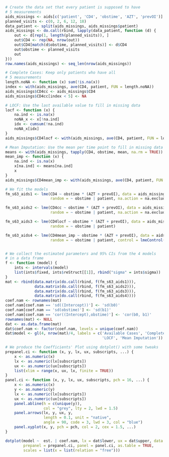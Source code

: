 ```r
# Create the data set that every patient is supposed to have
# 5 measurements
aids_missings <- aids[c('patient', 'CD4', 'obstime', 'AZT', 'prevOI')]
planned_visits <- c(0, 2, 6, 12, 18)
data_patient <- split(aids_missings, aids_missings$patient)
aids_missings <- do.call(rbind, lapply(data_patient, function (d) {
    out <- d[rep(1, length(planned_visits)), ]
    out$CD4 <- rep(NA, nrow(out))
    out$CD4[match(d$obstime, planned_visits)] <- d$CD4
    out$obstime <- planned_visits
    out
}))
row.names(aids_missings) <- seq_len(nrow(aids_missings))

# Complete Cases: Keep only patients who have all 
# 5 measurements
length.noNA <- function (x) sum(!is.na(x))
index <- with(aids_missings, ave(CD4, patient, FUN = length.noNA))
aids_missings$CD4cc <- aids_missings$CD4
aids_missings$CD4cc[index < 5] <- NA

# LOCF: Use the last available value to fill in missing data
locf <- function (x) {
    na.ind <- is.na(x)
    noNA_x <- x[!na.ind]
    idx <- cumsum(!na.ind)
    noNA_x[idx]
}
aids_missings$CD4locf <- with(aids_missings, ave(CD4, patient, FUN = locf))

# Mean Imputation: Use the mean per time point to fill in missing data
means <- with(aids_missings, tapply(CD4, obstime, mean, na.rm = TRUE))
mean_imp <- function (x) {
    na.ind <- is.na(x)
    x[na.ind] <- means[na.ind]
    x
}
aids_missings$CD4mean_imp <- with(aids_missings, ave(CD4, patient, FUN = mean_imp))

# We fit the models
fm_s63_aids1 <- lme(CD4 ~ obstime * (AZT + prevOI), data = aids_missings,
                    random = ~ obstime | patient, na.action = na.exclude)

fm_s63_aids2 <- lme(CD4cc ~ obstime * (AZT + prevOI), data = aids_missings,
                    random = ~ obstime | patient, na.action = na.exclude)

fm_s63_aids3 <- lme(CD4locf ~ obstime * (AZT + prevOI), data = aids_missings,
                    random = ~ obstime | patient)

fm_s63_aids4 <- lme(CD4mean_imp ~ obstime * (AZT + prevOI), data = aids_missings,
                    random = ~ obstime | patient, control = lmeControl(opt = "optim"))


# We collect the estimated parameters and 95% CIs from the 4 models
# in a data frame
f <- function (model) {
    ints <- intervals(model)
    list(ints$fixed, ints$reStruct[[1]], rbind("sigma" = ints$sigma))
}
mat <- rbind(data.matrix(do.call(rbind, f(fm_s63_aids1))), 
             data.matrix(do.call(rbind, f(fm_s63_aids2))),
             data.matrix(do.call(rbind, f(fm_s63_aids3))),
             data.matrix(do.call(rbind, f(fm_s63_aids4))))
coef.nam <- rownames(mat)
coef.nam[coef.nam == 'sd((Intercept))'] <- 'sd(b0)'
coef.nam[coef.nam == 'sd(obstime)'] <- 'sd(b1)'
coef.nam[coef.nam == 'cor((Intercept),obstime)'] <- 'cor(b0, b1)'
rownames(mat) <- NULL
dat <- as.data.frame(mat)
dat$coef.nam <- factor(coef.nam, levels = unique(coef.nam))
dat$model <- gl(4, nrow(mat)/4, labels = c('Available Cases', 'Complete Cases', 
                                           'LOCF', 'Mean Imputation'))

# We produce the Coefficients' Plot using dotplot() with some tweaks
prepanel.ci <- function (x, y, lx, ux, subscripts, ...) {
    x <- as.numeric(x)
    lx <- as.numeric(lx[subscripts])
    ux <- as.numeric(ux[subscripts])
    list(xlim = range(x, ux, lx, finite = TRUE))
}
panel.ci <- function (x, y, lx, ux, subscripts, pch = 16, ...) {
    x <- as.numeric(x)
    y <- as.numeric(y)
    lx <- as.numeric(lx[subscripts])
    ux <- as.numeric(ux[subscripts])
    panel.abline(h = c(unique(y)), 
                 col = "grey", lty = 2, lwd = 1.5)
    panel.arrows(lx, y, ux, y,
                 length = 0.1, unit = "native",
                 angle = 90, code = 3, lwd = 3, col = "blue")
    panel.xyplot(x, y, pch = pch, col = 2, cex = 1.5, ...)
}

dotplot(model ~  est. | coef.nam, lx = dat$lower, ux = dat$upper, data = dat, xlab = "",
        prepanel = prepanel.ci, panel = panel.ci, as.table = TRUE,
        scales = list(x = list(relation = "free")))
```
